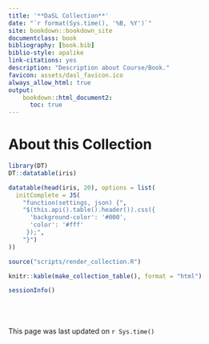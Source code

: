 ```yaml
---
title: '**DaSL Collection**'
date: "`r format(Sys.time(), '%B, %Y')`"
site: bookdown::bookdown_site
documentclass: book
bibliography: [book.bib]
biblio-style: apalike
link-citations: yes
description: "Description about Course/Book."
favicon: assets/dasl_favicon.ico
always_allow_html: true
output:
    bookdown::html_document2:
      toc: true
---
```


# About this Collection


```r
library(DT)
DT::datatable(iris)

datatable(head(iris, 20), options = list(
  initComplete = JS(
    "function(settings, json) {",
    "$(this.api().table().header()).css({
      'background-color': '#000',
      'color': '#fff'
     });",
    "}")
))
```

```r
source("scripts/render_collection.R")

knitr::kable(make_collection_table(), format = "html")

sessionInfo()
```



<br><br><br>
This page was last updated on `r Sys.time()`

